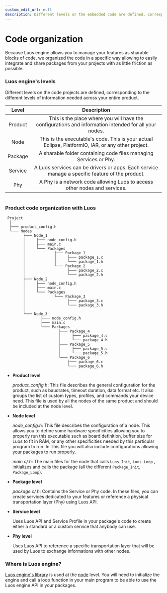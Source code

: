 ```yaml
---
custom_edit_url: null
description: Different levels on the embedded code are defined, corresponding to the different levels of information needed across your entire product.
---
```



# Code organization

Because Luos engine allows you to manage your features as sharable blocks of code, we organized the code in a specific way allowing to easily integrate and share packages from your projects with as little friction as possible.

### Luos engine's levels

Different levels on the code projects are defined, corresponding to the different levels of information needed across your entire product.

|  Level  |                                                                            Description                                                                            |
| :-----: | :---------------------------------------------------------------------------------------------------------------------------------------------------------------: |
| Product | This is the place where you will have the configurations and information intended for all your nodes. |
|  Node   |                 This is the executable's code. This is your actual Eclipse, PlatformIO, IAR, or any other project.                                   |
| Package |                       A sharable folder containing code files managing Services or Phy.                                               |
| Service |                       A Luos services can be drivers or apps. Each service manage a specific feature of the product.                       |
| Phy |                       A Phy is a network code allowing Luos to access other nodes and services.                       |

<div align="center">
  <Image
    sources={{
      light: '/assets/images/architecture.svg',
      dark: '/assets/images/architecture-dark.svg',
    }}
  />
</div>

### Product code organization with Luos

```AsciiDoc
 Project
  │
  ├─── product_config.h
  └─── Nodes
        ├─── Node_1
        │     ├─── node_config.h
        │     ├─── main.c
        │     └─── Packages
        │             ├─── Package_1
        │             │     ├─── package_1.c
        │             │     └─── package_1.h
        │             └─── Package_2
        │                   ├─── package_2.c
        │                   └─── package_2.h
        ├─── Node_2
        │     ├─── node_config.h
        │     ├─── main.c
        │     └─── Packages
        │             └─── Package_3
        │                   ├─── package_3.c
        │                   └─── package_3.h
        │
        └─── Node_3
                ├─── node_config.h
                ├─── main.c
                └─── Packages
                        ├─── Package_4
                        │     ├─── package_4.c
                        │     └─── package_4.h
                        ├─── Package_5
                        │     ├─── package_5.c
                        │     └─── package_5.h
                        └─── Package_6
                            ├─── package_6.c
                            └─── package_6.h

```

- **Product level**

  _product_config.h_: This file describes the general configuration for the product, such as baudrates, timeout duration, data format etc. It also groups the list of custom types, profiles, and commands your device need. This file is used by all the nodes of the same product and should be included at the node level.

- **Node level**

  _node_config.h_: This file describes the configuration of a node. This allows you to define some hardware specificities allowing you to properly run this executable such as board definition, buffer size for Luos to fit in RAM, or any other specificities needed by this particular program to run. In This file you will also include configurations allowing your packages to run properly.

  _main.c/.h_: The main files for the node that calls `Luos_Init`, `Luos_Loop` , initializes and calls the package (all the different `Package_Init`, `Package_Loop`).

- **Package level**

  _package.c/.h_: Contains the Service or Phy code. In these files, you can create services dedicated to your features or reference a physical transportation layer (Phy) using Luos API.

- **Service level**

  Uses Luos API and Service Profile in your package's code to create either a standard or a custom service that anybody can use.

- **Phy level**

  Uses Luos API to reference a specific transportation layer that will be used by Luos to exchange informations with other nodes.

### Where is Luos engine?

[Luos engine's library](../node/luos) is used at the [node](../node) level. You will need to initialize the engine and call a loop function in your main program to be able to use the Luos engine API in your packages.

<div align="center">
  <Image
    sources={{
      light: '/assets/images/luos_mcu_platform.svg',
      dark: '/assets/images/luos_mcu_platform-dark.svg',
    }}
  />
</div>
